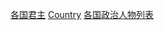 {{Categories by country|nocat}}

[[Category:各国君主|]]
[[Category:君主列表|Country]]
[[Category:各国政治人物列表|]]
